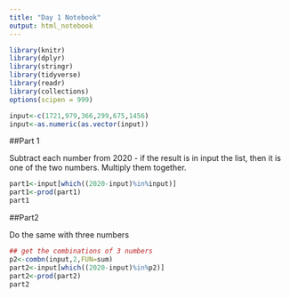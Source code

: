 ```yaml
---
title: "Day 1 Notebook"
output: html_notebook
---
```


```r
library(knitr)
library(dplyr)
library(stringr)
library(tidyverse)
library(readr)
library(collections)
options(scipen = 999)
```

```r
input<-c(1721,979,366,299,675,1456)
input<-as.numeric(as.vector(input))

```

##Part 1

Subtract each number from 2020 - if the result is in input the list, then it is one of the two numbers.  Multiply them together.

```r
part1<-input[which((2020-input)%in%input)]
part1<-prod(part1)
part1
```

##Part2

Do the same with three numbers

```r
## get the combinations of 3 numbers
p2<-combn(input,2,FUN=sum)
part2<-input[which((2020-input)%in%p2)]
part2<-prod(part2)
part2
```

